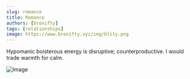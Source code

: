 ```yaml
---
slug: romance
title: Romance
authors: [bronifty]
tags: [relationships]
image: https://www.bronifty.xyz/img/blily.png
---
```


Hypomanic boisterous energy is disruptive; counterproductive. I would trade warmth for calm.

![Image](https://www.bronifty.xyz/img/blily.png)
